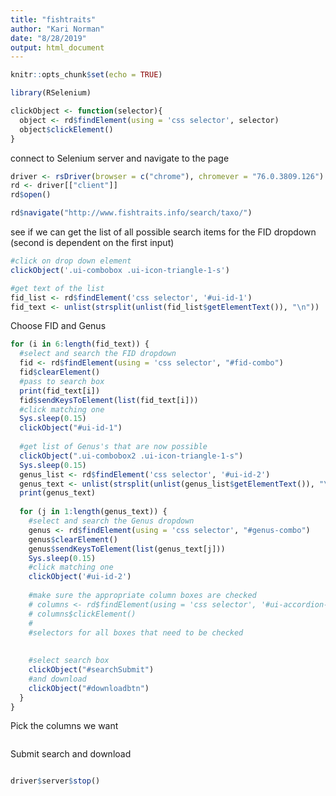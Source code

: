 ```yaml
---
title: "fishtraits"
author: "Kari Norman"
date: "8/28/2019"
output: html_document
---
```


```r
knitr::opts_chunk$set(echo = TRUE)
```

```r
library(RSelenium)
```

```r
clickObject <- function(selector){
  object <- rd$findElement(using = 'css selector', selector)
  object$clickElement()
}
```
connect to Selenium server and navigate to the page
```r
driver <- rsDriver(browser = c("chrome"), chromever = "76.0.3809.126")
rd <- driver[["client"]]
rd$open()

rd$navigate("http://www.fishtraits.info/search/taxo/")
```

see if we can get the list of all possible search items for the FID dropdown (second is dependent on the first input)
```r
#click on drop down element
clickObject('.ui-combobox .ui-icon-triangle-1-s')

#get text of the list
fid_list <- rd$findElement('css selector', '#ui-id-1')
fid_text <- unlist(strsplit(unlist(fid_list$getElementText()), "\n"))
```

Choose FID and Genus
```r

for (i in 6:length(fid_text)) {
  #select and search the FID dropdown
  fid <- rd$findElement(using = 'css selector', "#fid-combo")
  fid$clearElement()
  #pass to search box
  print(fid_text[i])
  fid$sendKeysToElement(list(fid_text[i]))
  #click matching one
  Sys.sleep(0.15)
  clickObject("#ui-id-1")
  
  #get list of Genus's that are now possible
  clickObject(".ui-combobox2 .ui-icon-triangle-1-s")
  Sys.sleep(0.15)
  genus_list <- rd$findElement('css selector', '#ui-id-2')
  genus_text <- unlist(strsplit(unlist(genus_list$getElementText()), "\n"))
  print(genus_text)
  
  for (j in 1:length(genus_text)) {
    #select and search the Genus dropdown
    genus <- rd$findElement(using = 'css selector', "#genus-combo")
    genus$clearElement()
    genus$sendKeysToElement(list(genus_text[j]))
    Sys.sleep(0.15)
    #click matching one
    clickObject('#ui-id-2')
    
    #make sure the appropriate column boxes are checked
    # columns <- rd$findElement(using = 'css selector', '#ui-accordion-ac1-header-1')
    # columns$clickElement()
    # 
    #selectors for all boxes that need to be checked
    
    
    #select search box
    clickObject("#searchSubmit")
    #and download
    clickObject("#downloadbtn")
  }
}
```

Pick the columns we want
```r

```

Submit search and download
```r

```


```r
driver$server$stop()
```

